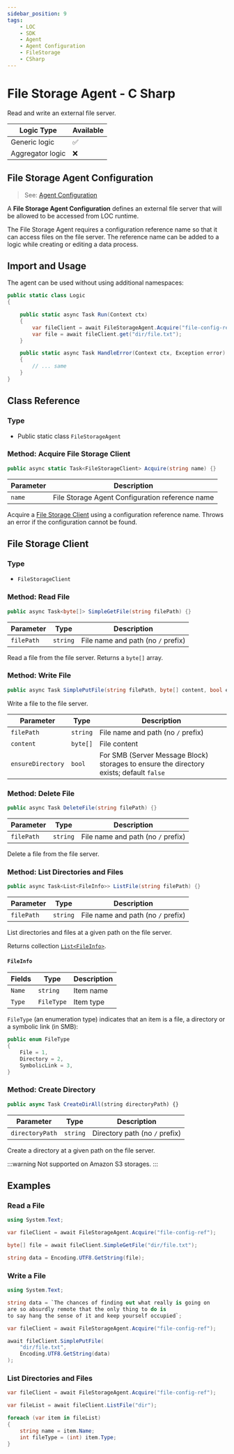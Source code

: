 ```yaml
---
sidebar_position: 9
tags:
    - LOC
    - SDK
    - Agent
    - Agent Configuration
    - FileStorage
    - CSharp
---
```


# File Storage Agent - C Sharp

Read and write an external file server.

| Logic Type       | Available |
| ---------------- | --------- |
| Generic logic    | ✅        |
| Aggregator logic | ❌        |

## File Storage Agent Configuration

> See: [Agent Configuration](/main/category/agent-configuration)

A **File Storage Agent Configuration** defines an external file server that will be allowed to be accessed from LOC runtime.

The File Storage Agent requires a configuration reference name so that it can access files on the file server. The reference name can be added to a logic while creating or editing a data process.

## Import and Usage

The agent can be used without using additional namespaces:

```csharp showLineNumbers
public static class Logic
{

    public static async Task Run(Context ctx)
    {
        var fileClient = await FileStorageAgent.Acquire("file-config-ref");
        var file = await fileClient.get("dir/file.txt");
    }

    public static async Task HandleError(Context ctx, Exception error)
    {
        // ... same
    }
}
```

## Class Reference

### Type

-   Public static class `FileStorageAgent`

### Method: Acquire File Storage Client

```csharp
public async static Task<FileStorageClient> Acquire(string name) {}
```

| Parameter | Description                                     |
| --------- | ----------------------------------------------- |
| `name`    | File Storage Agent Configuration reference name |

Acquire a [File Storage Client](#file-storage-client) using a configuration reference name. Throws an error if the configuration cannot be found.

## File Storage Client

### Type

-   `FileStorageClient`

### Method: Read File

```csharp
public async Task<byte[]> SimpleGetFile(string filePath) {}
```

| Parameter  | Type     | Description                        |
| ---------- | -------- | ---------------------------------- |
| `filePath` | `string` | File name and path (no `/` prefix) |

Read a file from the file server. Returns a `byte[]` array.

### Method: Write File

```csharp
public async Task SimplePutFile(string filePath, byte[] content, bool ensureDirectory = false) {}
```

Write a file to the file server.

| Parameter         | Type     | Description                                                                             |
| ----------------- | -------- | --------------------------------------------------------------------------------------- |
| `filePath`        | `string` | File name and path (no `/` prefix)                                                      |
| `content`         | `byte[]` | File content                                                                            |
| `ensureDirectory` | `bool`   | For SMB (Server Message Block) storages to ensure the directory exists; default `false` |

### Method: Delete File

```csharp
public async Task DeleteFile(string filePath) {}
```

| Parameter  | Type     | Description                        |
| ---------- | -------- | ---------------------------------- |
| `filePath` | `string` | File name and path (no `/` prefix) |

Delete a file from the file server.

### Method: List Directories and Files

```csharp
public async Task<List<FileInfo>> ListFile(string filePath) {}
```

| Parameter  | Type     | Description                        |
| ---------- | -------- | ---------------------------------- |
| `filePath` | `string` | File name and path (no `/` prefix) |

List directories and files at a given path on the file server.

Returns collection [`List<FileInfo>`](#fileinfo).

#### `FileInfo`

| Fields | Type       | Description |
| ------ | ---------- | ----------- |
| `Name` | `string`   | Item name   |
| `Type` | `FileType` | Item type   |

`FileType` (an enumeration type) indicates that an item is a file, a directory or a symbolic link (in SMB):

```csharp
public enum FileType
{
    File = 1,
    Directory = 2,
    SymbolicLink = 3,
}
```

### Method: Create Directory

```typescript
public async Task CreateDirAll(string directoryPath) {}
```

| Parameter       | Type     | Description                    |
| --------------- | -------- | ------------------------------ |
| `directoryPath` | `string` | Directory path (no `/` prefix) |

Create a directory at a given path on the file server.

:::warning
Not supported on Amazon S3 storages.
:::

## Examples

### Read a File

```csharp title="Import namespace(s)" showLineNumbers
using System.Text;
```

```csharp showLineNumbers
var fileClient = await FileStorageAgent.Acquire("file-config-ref");

byte[] file = await fileClient.SimpleGetFile("dir/file.txt");

string data = Encoding.UTF8.GetString(file);
```

### Write a File

```csharp title="Import namespace(s)" showLineNumbers
using System.Text;
```

```csharp showLineNumbers
string data = `The chances of finding out what really is going on
are so absurdly remote that the only thing to do is
to say hang the sense of it and keep yourself occupied`;

var fileClient = await FileStorageAgent.Acquire("file-config-ref");

await fileClient.SimplePutFile(
    "dir/file.txt",
    Encoding.UTF8.GetString(data)
);
```

### List Directories and Files

```csharp showLineNumbers
var fileClient = await FileStorageAgent.Acquire("file-config-ref");

var fileList = await fileClient.ListFile("dir");

foreach (var item in fileList)
{
    string name = item.Name;
    int fileType = (int) item.Type;
}
```
